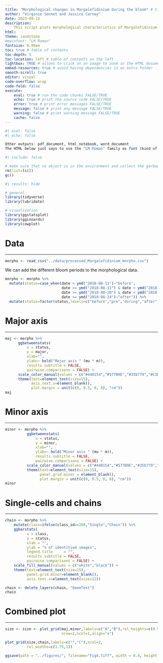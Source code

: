 ```yaml
---
title: "Morphological changes in Margalefidinium during the bloom" # title of the notebook
author: "Virginie Sonnet and Jessica Carney" 
date: 2023-09-15
description: 
    This script plots morphological characteristics of Margalefidinium throughout the bloom study period.
html: 
theme: sandstone
#mainfont: "LM Roman"
fontsize: 0.99em
toc: true # table of contents
toc-depth: 5 
toc-location: left # table of contents on the left 
lightbox: TRUE # allows to click on an image to zoom in the HTML document
embed-resources: true # avoid having dependencies in an extra folder
smooth-scroll: true
editor: visual
code-overflow: wrap
code-fold: false
execute:
    eval: true # run the code chunks FALSE/TRUE
    echo: true # print the source code FALSE/TRUE
    error: true # print error messages FALSE/TRUE
    message: false # print any message FALSE/TRUE
    warning: false # print warning message FALSE/TRUE
    cache: false 
---
```


```r
#| eval: false
#| echo: false

Other outputs: pdf_document, html_notebook, word_document 
The HTML below just says to use the "LM Roman" family as font (kind of Arial?) and if you want the Latex font, you just need "Latin Modern Roman". The line below indicates that the text has to be justified. 
```

```r
#| include: false

# make sure that no object is in the environment and collect the garbage 
rm(list=ls())
gc()
```

```r
#| results: hide

# general 
library(tidyverse) 
library(lubridate)

# visualization 
library(ggstatsplot)
library(gginnards)
library(cowplot)
```

# Data

--------------------------------------------------------------------------------

```r
morpho <- read_csv("../data/processed_Margalefidinium_morpho.csv")
```

We can add the different bloom periods to the morphological data. 

```r
morpho <- morpho %>% 
  mutate(status=case_when(date < ymd("2018-08-11")~"before",
                          date >= ymd("2018-08-11") & date < ymd("2018-08-20")~"pre",
                          date >= ymd("2018-08-20") & date < ymd("2018-08-24")~"during",
                          date >= ymd("2018-08-24")~"after")) %>% 
  mutate(status=factor(status,levels=c("before","pre","during","after"))) 
```

# Major axis 

--------------------------------------------------------------------------------

```r
maj <- morpho %>% 
      ggbetweenstats(
          x = status,
          y = major,
          xlab="",
          ylab=~ bold("Major axis " (mu * m)),
          results.subtitle = FALSE,
          pairwise.comparisons = FALSE) + 
      scale_color_manual(values = c("#440154","#577B9E","#35b779","#C3D922")) +
      theme(text=element_text(size=15),
            axis.text.x=element_blank(),
            plot.margin = unit(c(0, 0.5, 0, 0), "cm"))
maj
```


# Minor axis 

--------------------------------------------------------------------------------

```r
minor <- morpho %>% 
          ggbetweenstats(
              x = status,
              y = minor,
              xlab="",
              ylab=~ bold("Minor axis " (mu * m)),
              results.subtitle = FALSE,
              pairwise.comparisons = FALSE) + 
          scale_color_manual(values = c("#440154","#577B9E","#35b779","#C3D922")) +
          theme(text=element_text(size=15),
                panel.grid.minor = element_blank(),
                plot.margin = unit(c(0, 0.5, 0, 0), "cm"))
minor
```


# Single-cells and chains 

--------------------------------------------------------------------------------

```r
chain <- morpho %>% 
    mutate(class=ifelse(class_id==280,"Single","Chain")) %>% 
    ggbarstats( 
          x = class,
          y = status,
          xlab = "",
          ylab = "% of identitied images",
          legend.title     = "",
          results.subtitle = FALSE,
          pairwise.comparisons = FALSE) + 
    scale_fill_manual(values = c("white","black")) +
    theme(text=element_text(size=15),
          panel.grid.minor=element_blank(),
          axis.text.x=element_text(size=12))

chain <- delete_layers(chain, "GeomText")
chain
```


# Combined plot

--------------------------------------------------------------------------------

```r
size <- size <- plot_grid(maj,minor,labels=c("A","B"),rel_heights=c(0.97,1),
                          nrow=2,ncol=1,align="v")

plot_grid(size,chain,labels=c("","C"),ncol=2,
          rel_widths=c(1.75,1))

ggsave(path = "../figures/", filename="Fig4.tiff", width = 8.4, height = 4, device='tiff', dpi=300, units="in",scale=1.4)
```

